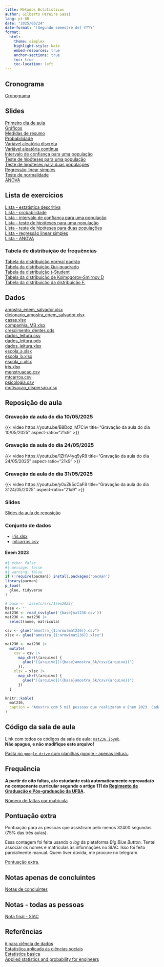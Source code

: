 ```yaml
---
title: Métodos Estatísticos 
author: Gilberto Pereira Sassi
lang: pt-BR
date: "2025/03/24"
date-format: "[Segundo semestre de] YYYY"
format:
  html:
    theme: simplex
    highlight-style: kate
    embed-resources: true
    anchor-sections: true
    toc: true
    toc-location: left
---
```


## Cronograma

[Cronograma](https://docs.google.com/spreadsheets/d/1ezLMtEENeh-uinSZOcy9nu0gBEmFbSRRVt3olFIr8uo/edit?usp=drive_link){target="_blank"}

## Slides

[Primeiro dia de aula](primeiro-dia-mat236.pdf)<br>
[Gráficos](graficos.pdf){target="_blank"}<br>
[Medidas de resumo](medidasResumo.pdf){target="_blank"}<br>
[Probabilidade](introProb.pdf){target="_blank"}<br>
[Variável aleatória discreta](varDiscreta.pdf){target="_blank"}<br>
[Variável aleatória contínua](varContinua.pdf){target="_blank"}<br>
[Intervalo de confiança para uma população](intervaloConfianca.pdf){target="_blank"}<br>
[Teste de hipóteses para uma população](testeHipoteses.pdf){target="_blank"}<br>
[Teste de hipóteses para duas populações](testeHipoteses2pop.pdf){target="_blank"}<br>
[Regressão linear simples](regressao-linear-simples.pdf){target="_blank"}<br>
[Teste de normalidade](normalidade.pdf){target="_blank"}<br>
[ANOVA](anova.pdf){target="_blank"}

## Lista de exercícios

[Lista - estatística descritiva](lista_est_descr.pdf){target="_blank"}<br>
[Lista - probabilidade](lista_prob.pdf){target="_blank"}<br>
[Lista - intervalo de confiança para uma população](lista-ex-ic.pdf){target="_blank"}<br>
[Lista - teste de hipóteses para uma população](lista-test-1-pop.pdf){target="_blank"}<br>
[Lista - teste de hipóteses para duas populações](lista-test-2-pop.pdf){target="_blank"}<br>
[Lista - regressão linear simples](regressao-linear-simples.pdf){target="_blank"}<br>
[Lista - ANOVA](anova.pdf)

### Tabela de distribuição de frequências

[Tabela da distribuição normal padrão](tabela-z.pdf){target="_blank"}<br>
[Tabela da distribuição Qui-quadrado](tabela-chi-square.pdf)<br>
[Tabela da distribuição t-Student](tabela-t-student.pdf)<br>
[Tabela da distribuição de Kolmogorov-Smirnov D](tabela-X.pdf)<br>
[Tabela da distribuição da distribuição F.](tabela-F.pdf)

## Dados

[amostra_enem_salvador.xlsx](amostra_enem_salvador.xlsx)<br>
[dicionario_amostra_enem_salvador.xlsx](dicionario_enem_2023.xlsx)<br>
[casas.xlsx](casas.xlsx)<br>
[companhia_MB.xlsx](companhia_MB.xlsx)<br>
[crescimento_dentes.ods](crescimento_dentes.ods)<br>
[dados_leitura.csv](dados_leitura.csv)<br>
[dados_leitura.ods](dados_leitura.ods)<br>
[dados_leitura.xlsx](dados_leitura.xlsx)<br>
[escola_a.xlsx](escola_a.xlsx)<br>
[escola_b.xlsx](escola_b.xlsx)<br>
[escola_c.xlsx](escola_c.xlsx)<br>
[iris.xlsx](iris.xlsx)<br>
[menstruacao.csv](menstruacao.csv)<br>
[mtcarros.csv](mtcarros.csv)<br>
[psicologia.csv](psicologia.csv)<br>
[motivacao_dispersao.xlsx](motivacao_dispersao.xlsx)

## Reposição de aula

### Gravação da aula do dia 10/05/2025

{{< video https://youtu.be/B8Doz_M7Ciw
    title="Gravação da aula do dia 10/05/2025"
    aspect-ratio="21x9" 
>}}

### Gravação da aula do dia 24/05/2025

{{< video https://youtu.be/1ZHV4yq5yR8
    title="Gravação da aula do dia 24/05/2025"
    aspect-ratio="21x9" 
>}}

### Gravação da aula do dia 31/05/2025

{{< video https://youtu.be/y0uZk5cCaF8
    title="Gravação da aula do dia 3124/05/2025"
    aspect-ratio="21x9" 
>}}


### Slides

[Slides da aula de reposição](slides.html){target="_blank"}


### Conjunto de dados

* [iris.xlsx](iris.xlsx)
* [mtcarros.csv](mtcarros.csv)

#### Enem 2023

```r
#| echo: false
#| message: false
#| warning: false
if (!require(pacman)) install.packages('pacman')
library(pacman)
p_load(
  glue, tidyverse
)

# base <- 'assets/src/1sem2025/'
base <- ''
mat236 <- read_csv(glue('{base}mat236.csv'))
mat236 <- mat236 |>
  select(nome, matricula)

csv <- glue("amostra_{1:nrow(mat236)}.csv")
xlsx <- glue("amostra_{1:nrow(mat236)}.xlsx")

mat236 <- mat236 |>
  mutate(
    csv = csv |>
      map_chr(\(arquivo) {
        glue("[{arquivo}]({base}amostra_5k/csv/{arquivo})")
      }),
    xlsx = xlsx |>
      map_chr(\(arquivo) {
        glue("[{arquivo}]({base}amostra_5k/csv/{arquivo})")
      })
  )

knitr::kable(
  mat236, 
  caption = "Amostra com 5 mil pessoas que realizaram o Enem 2023. Cada estudante tem sua própria amostra."
)
```

## Código da sala de aula

Link com todos os códigos da sala de aula: [`mat236.ipynb`](https://colab.research.google.com/drive/1At_RzgOUm1-_xW1ev_fC3QwuYKfQsP4f?usp=sharing){target="_blank"}. <br>
**Não apague, e não modifique este arquivo!**

[Pasta no `google drive` com planilhas google - apenas leitura.](https://drive.google.com/drive/folders/1GG2X985ByF_Zc0E0fJjfOl1Cn5CEoIIW?usp=sharing){target="_blank"}.

## Frequência

**A partir de oito faltas, a/o estudante está automaticamente reprovada/o no componente curricular segundo o artigo 111 do [Regimento de Graduação e Pós-graduação da UFBA](https://ea.ufba.br/wp-content/uploads/2020/06/UFBA-Regulamento-Ensino-.pdf){target="_blank"}.**

[Número de faltas por matrícula](https://docs.google.com/spreadsheets/d/1bHDxC1HFv58qlffcQCnJ-zsn7fmfWiGlhgnAFGoyELs/edit?usp=sharing){target="_blank"}

## Pontuação extra

Pontuação para as pessoas que assistiram pelo menos 32400 segundos (75% das três aulas).

Essa contagem foi feita usando o _log_ da plataforma _Big Blue Button_. Tentei associar os nomes e matrículas às informações no SIAC. Isso foi feito parcialmente manual. Quem tiver dúvida, me procure no telegram.

[Pontuação extra.](https://docs.google.com/spreadsheets/d/1G1LkoEp4w4alMVddgNuB72qJUV1dck5RmHB8kbW-t-U/edit?usp=sharing){target="_blank"}

## Notas apenas de concluintes

[Notas de concluintes](https://docs.google.com/spreadsheets/d/11lsTrroRKfajTCywMdXbK2lIItTGQmQQPo20lpQsYzU/edit?usp=sharing){target="_blank"}

## Notas - todas as pessoas

[Nota final - SIAC](https://docs.google.com/spreadsheets/d/1G6JEasrgvOPP1dzUATw9Q4NJSS8jZPn6tQbMZ9v_ZO8/edit?usp=sharing){target="_blank"}

## Referências

[`R` para ciência de dados](https://r4ds.hadley.nz/){target="_blank"}<br>
[Estatística aplicada às ciências sociais](estatistica-aplicada-barbetta.pdf){target="_blank"}<br>
[Estatística básica](estatistica-basica-bussab-morettin.pdf){target="_blank"}<br>
[Applied statistics and probability for engineers](applied-statistics-montgomery.pdf){target="_blank"}
